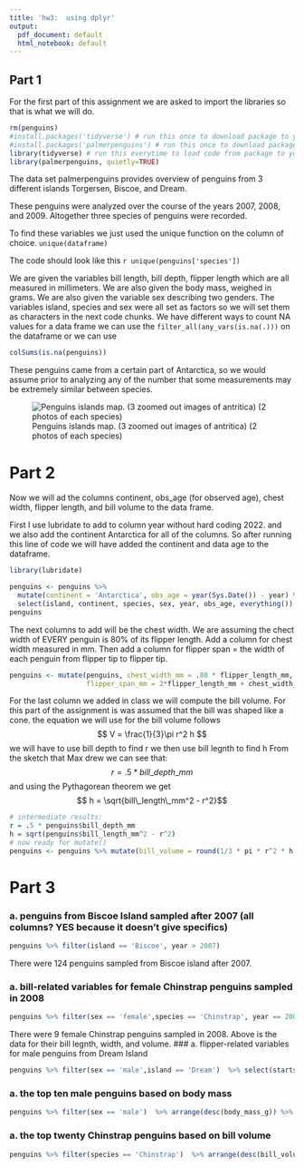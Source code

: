 ---
title: 'hw3:  using dplyr'
output:
  pdf_document: default
  html_notebook: default
---

## Part 1

For the first part of this assignment we are asked to import the
libraries so that is what we will do.

```{r}
rm(penguins)
#install.packages('tidyverse') # run this once to download package to your machine
#install.packages('palmerpenguins') # run this once to download package to your machine
library(tidyverse) # run this everytime to load code from package to your current R session
library(palmerpenguins, quietly=TRUE)
```

The data set palmerpenguins provides overview of penguins from 3 different islands Torgersen, Biscoe, and Dream.

These penguins were analyzed over the course of the years 2007, 2008, and 2009. Altogether three species of penguins were recorded.

To find these variables we just used the unique function on the column of choice. `unique(dataframe)`

The code should look like this `r unique(penguins['species'])`

We are given the variables bill length, bill depth, flipper length which
are all measured in millimeters. We are also given the body mass,
weighed in grams. We are also given the variable sex describing two genders. 
The variables island, species and sex were all set as factors so we will set
them as characters in the next code chunks. We have different ways to
count NA values for a data frame we can use the
`filter_all(any_vars(is.na(.)))` on the dataframe or we can use

```{r}
colSums(is.na(penguins))
```

These penguins came from a certain part of Antarctica, so we would
assume prior to analyzing any of the number that some measurements may
be extremely similar between species. 

![Penguins islands map. (3 zoomed out images of antritica) (2 photos of each species)](The-marine-ecosystem-west-of-the-Antarctic-Peninsula-a-extends-from-northern.png)



# Part 2

Now we will ad the columns continent, obs_age (for observed age), chest width, flipper length, and bill volume to the data frame.

First I use lubridate to add to column year without hard coding 2022.
and we also add the continent Antarctica for all of the columns. So
after running this line of code we will have added the continent and
data age to the dataframe.

```{r}

library(lubridate)

penguins <- penguins %>% 
  mutate(continent = 'Antarctica', obs_age = year(Sys.Date()) - year) %>% 
  select(island, continent, species, sex, year, obs_age, everything()) 
penguins
```

The next columns to add will be the chest width. We are assuming the
chect width of EVERY penguin is 80% of its flipper length. Add a column
for chest width measured in mm. Then add a column for flipper span = the
width of each penguin from flipper tip to flipper tip.

```{r}
penguins <- mutate(penguins, chest_width_mm = .80 * flipper_length_mm, 
                   flipper_span_mm = 2*flipper_length_mm + chest_width_mm)


```

For the last column we added in class we will compute the bill volume.
For this part of the assignment is was assumed that the bill was shaped
like a cone. the equation we will use for the bill volume follows
$$ V = \frac{1}{3}\pi r^2 h $$ we will have to use bill depth to find r
we then use bill legnth to find h From the sketch that Max drew we can
see that: $$ r = .5 * bill\_depth\_mm$$ and using the Pythagorean
theorem we get $$ h = \sqrt{bill\_length\_mm^2 - r^2}$$

```{r}
# intermediate results: 
r = .5 * penguins$bill_depth_mm
h = sqrt(penguins$bill_length_mm^2 - r^2)
# now ready for mutate()
penguins <- penguins %>% mutate(bill_volume = round(1/3 * pi * r^2 * h,1))
```
# Part 3

### a. penguins from Biscoe Island sampled after 2007 (all columns? YES because it doesn't give specifics)

```{r}
penguins %>% filter(island == 'Biscoe', year > 2007)
```
There were 124 penguins sampled from Biscoe island after 2007.

### a. bill-related variables for female Chinstrap penguins sampled in 2008

```{r}
penguins %>% filter(sex == 'female',species == 'Chinstrap', year == 2008 )  %>% select(contains("bill")) 
```

There were 9 female Chinstrap penguins sampled in 2008. Above is the data for their bill legnth, width, and volume.
### a. flipper-related variables for male penguins from Dream Island

```{r}
penguins %>% filter(sex == 'male',island == 'Dream')  %>% select(starts_with("flipper")) 

```

### a. the top ten male penguins based on body mass

```{r}
penguins %>% filter(sex == 'male')  %>% arrange(desc(body_mass_g)) %>% head(10)

```

### a. the top twenty Chinstrap penguins based on bill volume

```{r}
penguins %>% filter(species == 'Chinstrap')  %>% arrange(desc(bill_volume)) %>% head(20)

```
